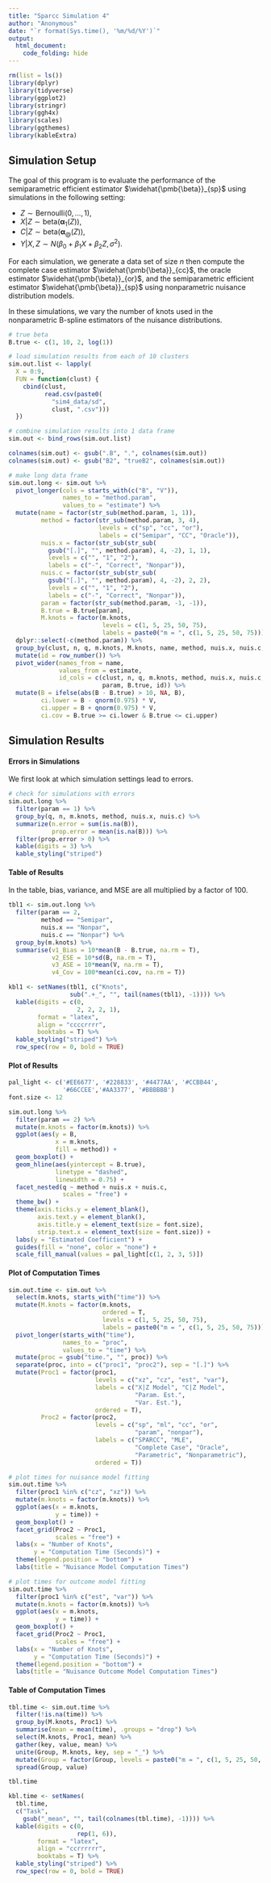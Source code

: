 ```yaml
---
title: "Sparcc Simulation 4"
author: "Anonymous"
date: "`r format(Sys.time(), '%m/%d/%Y')`"
output:
  html_document:
    code_folding: hide
---
```


```r

rm(list = ls())
library(dplyr)
library(tidyverse)
library(ggplot2)
library(stringr)
library(ggh4x)
library(scales)
library(ggthemes)
library(kableExtra)

```

## Simulation Setup

The goal of this program is to evaluate the performance of the semiparametric efficient estimator $\widehat{\pmb{\beta}}_{sp}$ using simulations in the following setting:

* $Z \sim \textrm{Bernoulli}(0, \dots, 1)$,
* $X|Z \sim \textrm{beta}(\pmb{\alpha}_1(Z))$,
* $C|Z \sim \textrm{beta}(\pmb{\alpha}_@(Z))$,
* $Y|X,Z \sim N(\beta_0 + \beta_1X + \beta_2Z, \sigma^2)$.

For each simulation, we generate a data set of size $n$ then compute the complete case estimator $\widehat{\pmb{\beta}}_{cc}$, the oracle estimator $\widehat{\pmb{\beta}}_{or}$, and the semiparametric efficient estimator $\widehat{\pmb{\beta}}_{sp}$ using nonparametric nuisance distribution models.

In these simulations, we vary the number of knots used in the nonparametric B-spline estimators of the nuisance distributions.

```r

# true beta
B.true <- c(1, 10, 2, log(1))

# load simulation results from each of 10 clusters
sim.out.list <- lapply(
  X = 0:9,
  FUN = function(clust) {
    cbind(clust,
          read.csv(paste0(
            "sim4_data/sd",
            clust, ".csv")))
  })

# combine simulation results into 1 data frame
sim.out <- bind_rows(sim.out.list)

colnames(sim.out) <- gsub(".B", ".", colnames(sim.out))
colnames(sim.out) <- gsub("B2", "trueB2", colnames(sim.out))

# make long data frame
sim.out.long <- sim.out %>% 
  pivot_longer(cols = starts_with(c("B", "V")),
               names_to = "method.param",
               values_to = "estimate") %>% 
  mutate(name = factor(str_sub(method.param, 1, 1)),
         method = factor(str_sub(method.param, 3, 4),
                         levels = c("sp", "cc", "or"),
                         labels = c("Semipar", "CC", "Oracle")),
         nuis.x = factor(str_sub(str_sub(
           gsub("[.]", "", method.param), 4, -2), 1, 1),
           levels = c("", "1", "2"),
           labels = c("-", "Correct", "Nonpar")),
         nuis.c = factor(str_sub(str_sub(
           gsub("[.]", "", method.param), 4, -2), 2, 2),
           levels = c("", "1", "2"),
           labels = c("-", "Correct", "Nonpar")),
         param = factor(str_sub(method.param, -1, -1)),
         B.true = B.true[param],
         M.knots = factor(m.knots,
                          levels = c(1, 5, 25, 50, 75),
                          labels = paste0("m = ", c(1, 5, 25, 50, 75)))) %>% 
  dplyr::select(-c(method.param)) %>% 
  group_by(clust, n, q, m.knots, M.knots, name, method, nuis.x, nuis.c, param) %>% 
  mutate(id = row_number()) %>% 
  pivot_wider(names_from = name,
              values_from = estimate,
              id_cols = c(clust, n, q, m.knots, method, nuis.x, nuis.c,
                          param, B.true, id)) %>% 
  mutate(B = ifelse(abs(B - B.true) > 10, NA, B),
         ci.lower = B - qnorm(0.975) * V,
         ci.upper = B + qnorm(0.975) * V,
         ci.cov = B.true >= ci.lower & B.true <= ci.upper)

```

## Simulation Results

#### Errors in Simulations

We first look at which simulation settings lead to errors.

```r

# check for simulations with errors
sim.out.long %>% 
  filter(param == 1) %>% 
  group_by(q, n, m.knots, method, nuis.x, nuis.c) %>% 
  summarize(n.error = sum(is.na(B)),
            prop.error = mean(is.na(B))) %>% 
  filter(prop.error > 0) %>% 
  kable(digits = 3) %>%
  kable_styling("striped")

```

#### Table of Results

In the table, bias, variance, and MSE are all multiplied by a factor of 100.

```r

tbl1 <- sim.out.long %>%
  filter(param == 2,
         method == "Semipar",
         nuis.x == "Nonpar",
         nuis.c == "Nonpar") %>% 
  group_by(m.knots) %>% 
  summarise(v1_Bias = 10*mean(B - B.true, na.rm = T),
            v2_ESE = 10*sd(B, na.rm = T),
            v3_ASE = 10*mean(V, na.rm = T),
            v4_Cov = 100*mean(ci.cov, na.rm = T))

kbl1 <- setNames(tbl1, c("Knots", 
                 sub(".+_", "", tail(names(tbl1), -1)))) %>% 
  kable(digits = c(0, 
                   2, 2, 2, 1),
        format = "latex",
        align = "ccccrrrr",
        booktabs = T) %>%
  kable_styling("striped") %>%
  row_spec(row = 0, bold = TRUE)

```


#### Plot of Results

```r

pal_light <- c('#EE6677', '#228833', '#4477AA', '#CCBB44',
               '#66CCEE','#AA3377', '#BBBBBB')
font.size <- 12

sim.out.long %>%
  filter(param == 2) %>%
  mutate(m.knots = factor(m.knots)) %>% 
  ggplot(aes(y = B,
             x = m.knots,
             fill = method)) +
  geom_boxplot() +
  geom_hline(aes(yintercept = B.true),
             linetype = "dashed",
             linewidth = 0.75) +
  facet_nested(q ~ method + nuis.x + nuis.c,
               scales = "free") +
  theme_bw() +
  theme(axis.ticks.y = element_blank(),
        axis.text.y = element_blank(),
        axis.title.y = element_text(size = font.size),
        strip.text.x = element_text(size = font.size)) +
  labs(y = "Estimated Coefficient") +
  guides(fill = "none", color = "none") +
  scale_fill_manual(values = pal_light[c(1, 2, 3, 5)])


```

#### Plot of Computation Times

```r

sim.out.time <- sim.out %>% 
  select(m.knots, starts_with("time")) %>%
  mutate(M.knots = factor(m.knots,
                          ordered = T,
                          levels = c(1, 5, 25, 50, 75),
                          labels = paste0("m = ", c(1, 5, 25, 50, 75)))) %>% 
  pivot_longer(starts_with("time"),
               names_to = "proc",
               values_to = "time") %>% 
  mutate(proc = gsub("time.", "", proc)) %>% 
  separate(proc, into = c("proc1", "proc2"), sep = "[.]") %>% 
  mutate(Proc1 = factor(proc1,
                        levels = c("xz", "cz", "est", "var"),
                        labels = c("X|Z Model", "C|Z Model",
                                   "Param. Est.",
                                   "Var. Est."),
                        ordered = T),
         Proc2 = factor(proc2,
                        levels = c("sp", "ml", "cc", "or",
                                   "param", "nonpar"),
                        labels = c("SPARCC", "MLE",
                                   "Complete Case", "Oracle",
                                   "Parametric", "Nonparametric"),
                        ordered = T))

```

```r

# plot times for nuisance model fitting
sim.out.time %>% 
  filter(proc1 %in% c("cz", "xz")) %>% 
  mutate(m.knots = factor(m.knots)) %>% 
  ggplot(aes(x = m.knots,
             y = time)) +
  geom_boxplot() +
  facet_grid(Proc2 ~ Proc1,
             scales = "free") +
  labs(x = "Number of Knots",
       y = "Computation Time (Seconds)") +
  theme(legend.position = "bottom") +
  labs(title = "Nuisance Model Computation Times")

# plot times for outcome model fitting
sim.out.time %>% 
  filter(proc1 %in% c("est", "var")) %>% 
  mutate(m.knots = factor(m.knots)) %>% 
  ggplot(aes(x = m.knots,
             y = time)) +
  geom_boxplot() +
  facet_grid(Proc2 ~ Proc1,
             scales = "free") +
  labs(x = "Number of Knots",
       y = "Computation Time (Seconds)") +
  theme(legend.position = "bottom") +
  labs(title = "Nuisance Outcome Model Computation Times")

```

#### Table of Computation Times

```r

tbl.time <- sim.out.time %>%
  filter(!is.na(time)) %>% 
  group_by(M.knots, Proc1) %>% 
  summarise(mean = mean(time), .groups = "drop") %>% 
  select(M.knots, Proc1, mean) %>% 
  gather(key, value, mean) %>% 
  unite(Group, M.knots, key, sep = "_") %>% 
  mutate(Group = factor(Group, levels = paste0("m = ", c(1, 5, 25, 50, 75), "_mean"))) %>% 
  spread(Group, value)

tbl.time

kbl.time <- setNames(
  tbl.time,
  c("Task",
    gsub("_mean", "", tail(colnames(tbl.time), -1)))) %>% 
  kable(digits = c(0,
                   rep(1, 6)),
        format = "latex",
        align = "ccrrrrrr",
        booktabs = T) %>%
  kable_styling("striped") %>%
  row_spec(row = 0, bold = TRUE)

```







